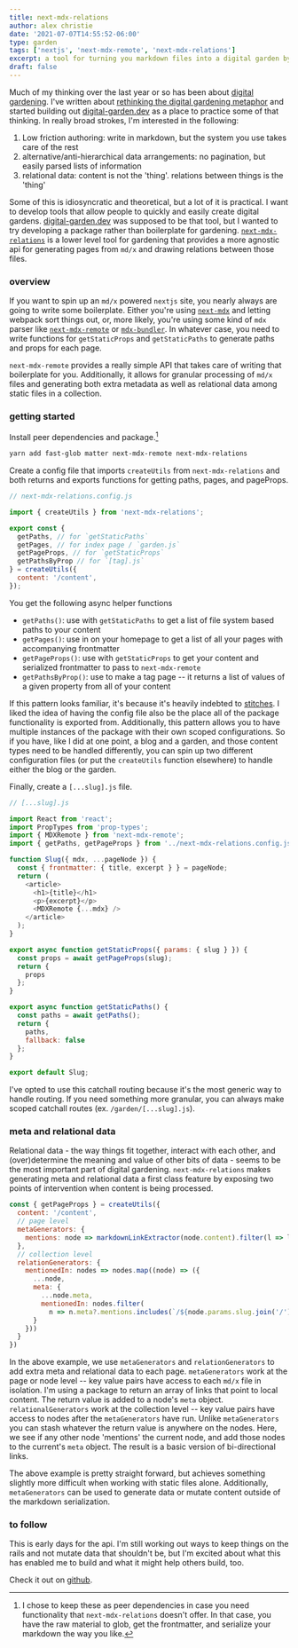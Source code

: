 ```yaml
---
title: next-mdx-relations
author: alex christie
date: '2021-07-07T14:55:52-06:00'
type: garden
tags: ['nextjs', 'next-mdx-remote', 'next-mdx-relations']
excerpt: a tool for turning you markdown files into a digital garden by drawing relations between static files
draft: false
---
```


Much of my thinking over the last year or so has been about [digital gardening](https://maggieappleton.com/garden-history). I've written about [rethinking the digital gardening metaphor](/garden/03-rethinking-digital-gardening) and started building out [digital-garden.dev](https://digital-garden.dev) as a place to practice some of that thinking. In really broad strokes, I'm interested in the following:

1. Low friction authoring: write in markdown, but the system you use takes care of the rest
2. alternative/anti-hierarchical data arrangements: no pagination, but easily parsed lists of information
3. relational data: content is not the 'thing'. relations between things is the 'thing'

Some of this is idiosyncratic and theoretical, but a lot of it is practical. I want to develop tools that allow people to quickly and easily create digital gardens. [digital-garden.dev](https://digital-garden.dev) was supposed to be that tool, but I wanted to try developing a package rather than  boilerplate for gardening. [`next-mdx-relations`](https://github.com/inadeqtfuturs/next-mdx-relations) is a lower level tool for gardening that provides a more agnostic api for generating pages from `md/x` and drawing relations between those files.

### overview

If you want to spin up an `md/x` powered `nextjs` site, you nearly always are going to write some boilerplate. Either you're using [`next-mdx`](https://github.com/vercel/next.js/tree/canary/packages/next-mdx) and letting webpack sort things out, or, more likely, you're using some kind of `mdx` parser like [`next-mdx-remote`](https://github.com/hashicorp/next-mdx-remote/) or [`mdx-bundler`](https://github.com/kentcdodds/mdx-bundler). In whatever case, you need to write functions for `getStaticProps` and `getStaticPaths` to generate paths and props for each page.

`next-mdx-remote` provides a really simple API that takes care of writing that boilerplate for you. Additionally, it allows for granular processing of `md/x` files and generating both extra metadata as well as relational data among static files in a collection.

### getting started

Install peer dependencies and package.[^1]

[^1]: I chose to keep these as peer dependencies in case you need functionality that `next-mdx-relations` doesn't offer. In that case, you have the raw material to glob, get the frontmatter, and serialize your markdown the way you like.

``` bash
yarn add fast-glob matter next-mdx-remote next-mdx-relations
```

Create a config file that imports `createUtils` from `next-mdx-relations` and both returns and exports functions for getting paths, pages, and pageProps.

``` js
// next-mdx-relations.config.js

import { createUtils } from 'next-mdx-relations';

export const {
  getPaths, // for `getStaticPaths`
  getPages, // for index page / `garden.js`
  getPageProps, // for `getStaticProps`
  getPathsByProp // for `[tag].js`
} = createUtils({
  content: '/content',
});
```

You get the following async helper functions

- `getPaths()`: use with `getStaticPaths` to get a list of file system based paths to your content
- `getPages()`: use in on your homepage to get a list of all your pages with accompanying frontmatter
- `getPageProps()`: use with `getStaticProps` to get your content and serialized frontmatter to pass to `next-mdx-remote`
- `getPathsByProp()`: use to make a tag page -- it returns a list of values of a given property from all of your content

If this pattern looks familiar, it's because it's heavily indebted to [stitches](https://stitches.dev/). I liked the idea of having the config file also be the place all of the package functionality is exported from. Additionally, this pattern allows you to have multiple instances of the package with their own scoped configurations. So if you have, like I did at one point, a blog and a garden, and those content types need to be handled differently, you can spin up two different configuration files (or put the `createUtils` function elsewhere) to handle either the blog or the garden.

Finally, create a `[...slug].js` file.

```js
// [...slug].js

import React from 'react';
import PropTypes from 'prop-types';
import { MDXRemote } from 'next-mdx-remote';
import { getPaths, getPageProps } from '../next-mdx-relations.config.js';

function Slug({ mdx, ...pageNode }) {
  const { frontmatter: { title, excerpt } } = pageNode;
  return (
    <article>
      <h1>{title}</h1>
      <p>{excerpt}</p>
      <MDXRemote {...mdx} />
    </article>
  );
}

export async function getStaticProps({ params: { slug } }) {
  const props = await getPageProps(slug);
  return {
    props
  };
}

export async function getStaticPaths() {
  const paths = await getPaths();
  return {
    paths,
    fallback: false
  };
}

export default Slug;
```

I've opted to use this catchall routing because it's the most generic way to handle routing. If you need something more granular, you can always make scoped catchall routes (ex. `/garden/[...slug].js`).

### meta and relational data

Relational data - the way things fit together, interact with each other, and (over)determine the meaning and value of other bits of data - seems to be the most important part of digital gardening. `next-mdx-relations` makes generating meta and relational data a first class feature by exposing two points of intervention when content is being processed.

``` js
const { getPageProps } = createUtils({
  content: '/content',
  // page level
  metaGenerators: {
    mentions: node => markdownLinkExtractor(node.content).filter(l => l[0] === '/')
  },
  // collection level
  relationGenerators: {
    mentionedIn: nodes => nodes.map((node) => ({
      ...node,
      meta: {
        ...node.meta,
        mentionedIn: nodes.filter(
          n => n.meta?.mentions.includes(`/${node.params.slug.join('/')}`))
      }
    }))
  }
})
```

In the above example, we use `metaGenerators` and `relationGenerators` to add extra meta and relational data to each page. `metaGenerators` work at the page or node level -- key value pairs have access to each `md/x` file in isolation. I'm using a package to return an array of links that point to local content. The return value is added to a node's `meta` object. `relationalGenerators` work at the collection level -- key value pairs have access to nodes after the `metaGenerators` have run. Unlike `metaGenerators` you can stash whatever the return value is anywhere on the nodes. Here, we see if any other node 'mentions' the current node, and add those nodes to the current's `meta` object. The result is a basic version of bi-directional links.

The above example is pretty straight forward, but achieves something slightly more difficult when working with static files alone. Additionally, `metaGenerators` can be used to generate data or mutate content outside of the markdown serialization.

### to follow

This is early days for the api. I'm still working out ways to keep things on the rails and not mutate data that shouldn't be, but I'm excited about what this has enabled me to build and what it might help others build, too.

Check it out on [github](https://github.com/inadeqtfuturs/next-mdx-relations).
